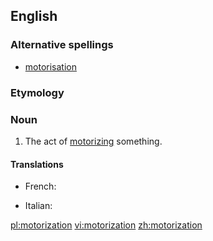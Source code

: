 ==English==

===Alternative spellings===
* [[motorisation]]

===Etymology===
{{suffix|motorize|ation}}

===Noun===
{{en-noun}}

# The act of [[motorize|motorizing]] something.

====Translations====
{{trans-top|the act of motorizing something}}
* French: {{t+|fr|motorisation|f}}
{{trans-mid}}
* Italian: {{t-|it|motorizzazione|f}}
{{trans-bottom}}

[[pl:motorization]]
[[vi:motorization]]
[[zh:motorization]]